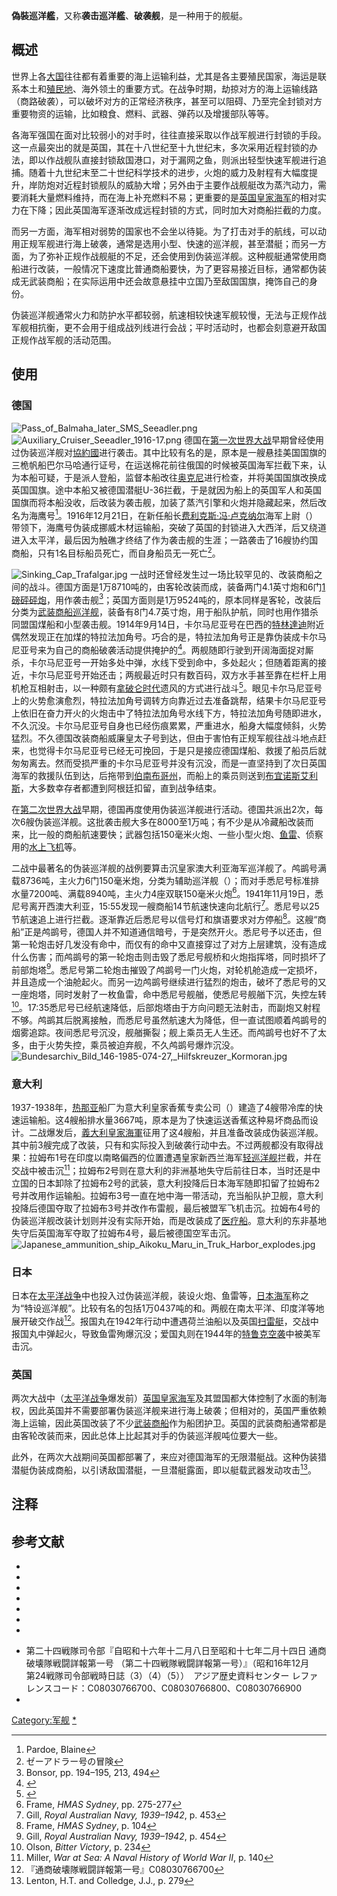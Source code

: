 '''偽裝巡洋艦'''，又称'''袭击巡洋艦'''、'''破袭舰'''，是一种用于{{link-en|商路破袭|Commerce raiding}}的舰艇。

== 概述 ==
世界上各[[大国|大国]]往往都有着重要的海上运输利益，尤其是各主要殖民国家，海运是联系本土和[[殖民地|殖民地]]、海外领土的重要方式。在战争时期，劫掠对方的海上运输线路（商路破袭），可以破坏对方的正常经济秩序，甚至可以阻碍、乃至完全封锁对方重要物资的运输，比如粮食、燃料、武器、弹药以及增援部队等等。

各海军强国在面对比较弱小的对手时，往往直接采取以作战军舰进行封锁的手段。这一点最突出的就是英国，其在十八世纪至十九世纪末，多次采用近程封锁的办法，即以作战舰队直接封锁敌国港口，对于漏网之鱼，则派出轻型快速军舰进行追捕。随着十九世纪末至二十世纪科学技术的进步，火炮的威力及射程有大幅度提升，岸防炮对近程封锁舰队的威胁大增；另外由于主要作战舰艇改为蒸汽动力，需要消耗大量燃料维持，而在海上补充燃料不易；更重要的是[[英国皇家海军|英国皇家海军]]的相对实力在下降；因此英国海军逐渐改成远程封锁的方式，同时加大对商船拦截的力度。

而另一方面，海军相对弱势的国家也不会坐以待毙。为了打击对手的航线，可以动用正规军舰进行海上破袭，通常是选用小型、快速的巡洋舰，甚至潜艇；而另一方面，为了弥补正规作战舰艇的不足，还会使用到伪装巡洋舰。这种舰艇通常使用商船进行改装，一般情况下速度比普通商船要快，为了更容易接近目标，通常都伪装成无武装商船；在实际运用中还会故意悬挂中立国乃至敌国国旗，掩饰自己的身份。

伪装巡洋舰通常火力和防护水平都较弱，航速相较快速军舰较慢，无法与正规作战军舰相抗衡，更不会用于组成战列线进行会战；平时活动时，也都会刻意避开敌国正规作战军舰的活动范围。

== 使用 ==
=== 德国 ===
[[File:Pass_of_Balmaha_later_SMS_Seeadler.png|thumb]]
[[File:Auxiliary_Cruiser_Seeadler_1916-17.png|thumb]]
德国在[[第一次世界大战|第一次世界大战]]早期曾经使用过伪装巡洋舰对[[協約國|協約國]]进行袭击。其中比较有名的是{{link-en|海鹰号 (1888年)|SMS Seeadler (1888)|海鹰号}}，原本是一艘悬挂美国国旗的三桅帆船巴尔马哈通行证号，在运送棉花前往俄国的时候被英国海军拦截下来，认为本船可疑，于是派人登船，监督本船改往[[奥克尼|奥克尼]]进行检查，并将美国国旗改换成英国国旗。途中本船又被德国潜艇U-36拦截，于是就因为船上的英国军人和英国国旗而将本船没收，后改装为袭击舰，加装了蒸汽引擎和火炮并隐藏起来，然后改名为海鹰号<ref>Pardoe, Blaine</ref>。1916年12月21日，在新任船长[[费利克斯·冯·卢克纳尔|费利克斯·冯·卢克纳尔]]海军上尉（{{lang-de|Kapitänleutnant}}）带领下，海鹰号伪装成挪威木材运输船，突破了英国的封锁进入大西洋，后又绕道进入太平洋，最后因为触礁才终结了作为袭击舰的生涯；一路袭击了16艘协约国商船，只有1名目标船员死亡，而自身船员无一死亡<ref>ゼーアドラー号の冒険</ref>。

[[File:Sinking_Cap_Trafalgar.jpg|left]]
一战时还曾经发生过一场比较罕见的、改装商船之间的战斗。德国方面是1万8710吨的{{link-en|特拉法加角号辅助巡洋舰|SMS Cap Trafalgar|特拉法加角号}}，由客轮改装而成，装备两门4.1英寸炮和6门[[QF1磅砰砰炮|1磅砰砰炮]]，用作袭击舰<ref name=Bonsor>Bonsor, pp. 194–195, 213, 494</ref>；英国方面则是1万9524吨的{{link-en|卡尔马尼亚号 (1905年)|RMS Carmania (1905)|卡尔马尼亚号}}，原本同样是客轮，改装后分类为[[武装商船|武装商船巡洋舰]]，装备有8门4.7英寸炮，用于船队护航，同时也用作猎杀同盟国煤船和小型袭击舰。1914年9月14日，卡尔马尼亚号在巴西的[[特林達迪和馬丁瓦斯群島|特林達迪]]附近偶然发现正在加煤的特拉法加角号。巧合的是，特拉法加角号正是靠伪装成卡尔马尼亚号来为自己的商船破袭活动提供掩护的<ref>{{cite web|title='Carmania' sinking the 'Cap Trafalgar' off Trinidade Island in the South Atlantic, 14 September 1914|url=http://collections.rmg.co.uk/collections/objects/204091.html|work=Royal Museums Greenwich (Collections)|publisher=National Maritime Museum|accessdate=18 February 2013|archive-date=2013-12-13|archive-url=https://web.archive.org/web/20131213225612/http://collections.rmg.co.uk/collections/objects/204091.html|dead-url=no}}</ref>。两舰随即行驶到开阔海面捉对厮杀，卡尔马尼亚号一开始多处中弹，水线下受到命中，多处起火；但随着距离的接近，卡尔马尼亚号开始还击；两舰最近时只有数百码，双方水手甚至靠在栏杆上用机枪互相射击，以一种颇有[[拿破仑战争|拿破仑时代]]遗风的方式进行战斗<ref name="Various">{{cite web |url=http://www.gutenberg.org/files/18333/18333-h/18333-h.htm |title=The Illustrated War News,  Nov. 18, 1914 |author=Various |work=Number 15, p. 21 |publisher=Project Gutenberg |accessdate=24 October 2010 |archive-date=2020-08-28 |archive-url=https://web.archive.org/web/20200828115034/http://www.gutenberg.org/files/18333/18333-h/18333-h.htm |dead-url=no }}</ref>。眼见卡尔马尼亚号上的火势愈演愈烈，特拉法加角号调转方向靠近过去准备跳帮，结果卡尔马尼亚号上依旧在奋力开火的火炮击中了特拉法加角号水线下方，特拉法加角号随即进水，不久沉没。卡尔马尼亚号自身也已经伤痕累累，严重进水，船身大幅度倾斜，火势猛烈。不久德国改装商船威廉皇太子号到达，但由于害怕有正规军舰往战斗地点赶来，也觉得卡尔马尼亚号已经无可挽回，于是只是接应德国煤船、救援了船员后就匆匆离去。然而受损严重的卡尔马尼亚号并没有沉没，而是一直坚持到了次日英国海军的救援队伍到达，后拖带到[[伯南布哥州|伯南布哥州]]，而船上的乘员则送到[[布宜诺斯艾利斯|布宜诺斯艾利斯]]，大多数幸存者都遭到阿根廷扣留，直到战争结束。

在[[第二次世界大战|第二次世界大战]]早期，德国再度使用伪装巡洋舰进行活动。德国共派出2次，每次6艘伪装巡洋舰。这批袭击舰大多在8000至1万吨；有不少是从冷藏船改装而来，比一般的商船航速要快；武器包括150毫米火炮、一些小型火炮、[[鱼雷|鱼雷]]、侦察用的[[水上飞机|水上飞机]]等。

二战中最著名的伪装巡洋舰的战例要算{{link-en|鸬鹚号辅助巡洋舰|German auxiliary cruiser Kormoran|鸬鹚号}}击沉皇家澳大利亚海军巡洋舰{{link-en|悉尼号巡洋舰 (D48)|HMAS Sydney (D48)|悉尼号}}了。鸬鹚号满载8736吨，主火力6门150毫米炮，分类为辅助巡洋舰（{{lang-de|Hilfskreuzer}}）；而对手悉尼号标准排水量7200吨、满载8940吨，主火力4座双联150毫米火炮<ref name=Frame275>Frame, ''HMAS Sydney'', pp. 275-277</ref>。1941年11月19日，悉尼号离开西澳大利亚，15:55发现一艘商船14节航速快速向北航行<ref name=Gill453>Gill, ''Royal Australian Navy, 1939–1942'', p. 453</ref>。悉尼号以25节航速追上进行拦截。逐渐靠近后悉尼号以信号灯和旗语要求对方停船<ref name=Frame104>Frame, ''HMAS Sydney'', p. 104</ref>。这艘“商船”正是鸬鹚号，德国人并不知道通信暗号，于是突然开火。悉尼号予以还击，但第一轮炮击好几发没有命中，而仅有的命中又直接穿过了对方上层建筑，没有造成什么伤害；而鸬鹚号的第一轮炮击则击毁了悉尼号舰桥和火炮指挥塔，同时损坏了前部炮塔<ref name=Gill454>Gill, ''Royal Australian Navy, 1939–1942'', p. 454</ref>。悉尼号第二轮炮击摧毁了鸬鹚号一门火炮，对轮机舱造成一定损坏，并且造成一个油舱起火。而另一边鸬鹚号继续进行猛烈的炮击，破坏了悉尼号的又一座炮塔，同时发射了一枚鱼雷，命中悉尼号舰艏，使悉尼号舰艏下沉，失控左转<ref name=Olson234>Olson, ''Bitter Victory'', p. 234</ref>。17:35悉尼号已经航速降低，后部炮塔由于方向问题无法射击，而副炮又射程不够。鸬鹚其后脱离接触，而悉尼号虽然航速大为降低，但一直试图顺着鸬鹚号的烟雾追踪。夜间悉尼号沉没，舰艏撕裂；舰上乘员无人生还。而鸬鹚号也好不了太多，由于火势失控，乘员被迫弃舰，不久鸬鹚号爆炸沉没。
[[File:Bundesarchiv_Bild_146-1985-074-27,_Hilfskreuzer_Kormoran.jpg|left]]

=== 意大利 ===
1937-1938年，[[热那亚|热那亚]]船厂为意大利皇家香蕉专卖公司（{{lang-it|''Regia Azienda Monopolio Banane''}}）建造了4艘带冷库的快速运输船。这4艘船排水量3667吨，原本是为了快速运送香蕉这种易坏商品而设计。二战爆发后，[[義大利皇家海軍|義大利皇家海軍]]征用了这4艘船，并且准备改装成伪装巡洋舰。其中前3艘完成了改装，只有{{link-en|拉姆布1号辅助巡洋舰|Italian auxiliary cruiser Ramb I|拉姆布1号}}和{{link-en|拉姆布2号辅助巡洋舰|Italian auxiliary cruiser Ramb II|拉姆布2号}}实际投入到破袭行动中去。不过两舰都没有取得战果：拉姆布1号在印度以南略偏西的位置遭遇皇家新西兰海军[[轻巡洋舰|轻巡洋舰]]{{link-en|利安得号巡洋舰|HMNZS Leander|利安得号}}拦截，并在交战中被击沉<ref>Miller, ''War at Sea: A Naval History of World War II'', p. 140</ref>；拉姆布2号则在意大利的非洲基地失守后前往日本，当时还是中立国的日本卸除了拉姆布2号的武装，意大利投降后日本海军随即扣留了拉姆布2号并改用作运输船。拉姆布3号一直在地中海一带活动，充当船队护卫舰，意大利投降后德国夺取了拉姆布3号并改作布雷舰，最后被盟军飞机击沉。拉姆布4号的伪装巡洋舰改装计划则并没有实际开始，而是改装成了[[医疗船|医疗船]]。意大利的东非基地失守后英国海军夺取了拉姆布4号，最后被德国空军击沉。
[[File:Japanese_ammunition_ship_Aikoku_Maru_in_Truk_Harbor_explodes.jpg|thumb]]

=== 日本 ===
日本在[[太平洋战争|太平洋战争]]中也投入过伪装巡洋舰，装设火炮、鱼雷等，[[大日本帝国海军|日本海军]]称之为“特设巡洋舰”。比较有名的包括1万0437吨的{{link-ja|爱国丸特设巡洋舰|愛国丸 (特設巡洋艦)|爱国丸}}和{{link-ja|报国丸特设巡洋舰|報国丸 (特設巡洋艦)|报国丸}}。两舰在南太平洋、印度洋等地展开破交作战<ref>『通商破壊隊戦闘詳報第一号』C08030766700</ref>。报国丸在1942年行动中遭遇荷兰油船以及英国[[扫雷艇|扫雷艇]]，交战中报国丸中弹起火，导致鱼雷殉爆沉没；爱国丸则在1944年的[[冰雹行动|特鲁克空袭]]中被美军击沉。

=== 英国 ===
两次大战中（[[太平洋战争|太平洋战争]]爆发前）[[英国皇家海军|英国皇家海军]]及其盟国都大体控制了水面的制海权，因此英国并不需要部署伪装巡洋舰来进行海上破袭；但相对的，英国严重依赖海上运输，因此英国改装了不少[[武装商船|武装商船]]作为船团护卫。英国的武装商船通常都是由客轮改装而来，因此总体上比起其对手的伪装巡洋舰吨位要大一些。

此外，在两次大战期间英国都部署了{{link-en|伪装猎潜艇|Q-ship}}，来应对德国海军的无限潜艇战。这种伪装猎潜艇伪装成商船，以引诱敌国潜艇，一旦潜艇露面，即以艇载武器发动攻击<ref>Lenton, H.T. and Colledge, J.J., p. 279</ref>。

== 注释 ==
{{reflist|2}}

== 参考文献 ==
*{{Cite book| author=Pardoe, Blaine |year=2005 | title=The Cruise of the Sea Eagle: The Amazing True Story of Germany's Gentleman Pirate |location=Guilford, CT |publisher=The Lyons Press |isbn=}}
*{{cite book |last=Frame |first=Tom |title=HMAS Sydney: Loss and Controversy |publisher=Hodder & Stoughton |location=Rydalmere, NSW |year=1993 |isbn=0-340-58468-8 |oclc=32234178}}
*{{cite book |last=Gill |first=George Hermon |title=Royal Australian Navy, 1939–1942 |year=1957 |url=https://www.awm.gov.au/collection/RCDIG1070207/ |series=Australia in the War of 1939–1945, Series 2, Volume I |publisher=Australian War Memorial |location=Canberra |oclc=848228 |access-date=2017-03-13 |archive-date=2016-01-09 |archive-url=https://web.archive.org/web/20160109202526/https://www.awm.gov.au/collection/RCDIG1070207/ |dead-url=no }}
*{{cite book |last=Olson |first=Wesley |title=Bitter Victory: The Death of HMAS Sydney |publisher=University of Western Australia Press |location=Nedlands, WA |year=2000 |isbn=1-876268-49-2 |oclc=45722719}}
* {{cite book|last=Bonsor|first=N R P|title=South Atlantic Seaway|year=1983|publisher=Brookside Publications|location=Jersey|isbn=0-905824-06-7}}
* {{cite book| first=Nathan| last=Miller| title=War at Sea:  A Naval History of World War II| url=https://archive.org/details/waratseanavalhis0000mill_r7s9| publisher=Oxford University Press| year=1995|location=New York and Oxford |isbn=0-19-511038-2}}
* {{cite book|author1=Lenton, H.T. |author2 = Colledge, J.J. |title=British and Dominion Warships of World War II |year=1968}}

* 第二十四戦隊司令部『自昭和十六年十二月八日至昭和十七年二月十四日 通商破壊隊戦闘詳報第一号 （第二十四戦隊戦闘詳報第一号）』（昭和16年12月　第24戦隊司令部戦時日誌（3）（4）（5））　アジア歴史資料センター レファレンスコード：C08030766700、C08030766800、C08030766900
*{{Cite book| author=トーマス・ローウェル 村上啓夫訳 | title=海の鷲　ゼーアドラー号の冒険 |publisher=フジ出版社}}
{{19世纪和20世纪作战舰只类型}}

[[Category:军舰|Category:军舰]]
[[Category:巡洋舰|*]]